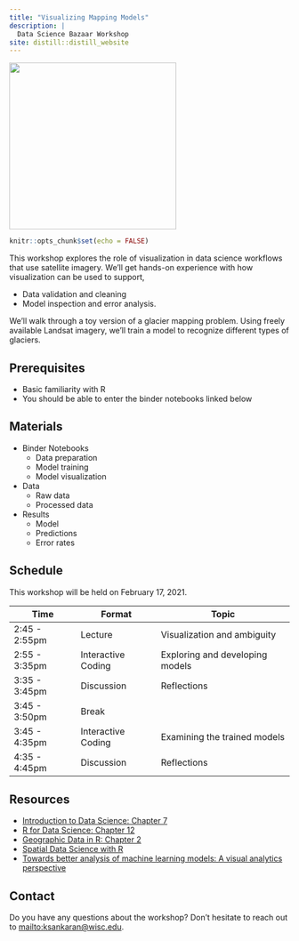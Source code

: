 ```yaml
---
title: "Visualizing Mapping Models"
description: |
  Data Science Bazaar Workshop
site: distill::distill_website
---
```


<img src="assets/glacier_thumbnail.png" width=300/>

```r
knitr::opts_chunk$set(echo = FALSE)
```

This workshop explores the role of visualization in data science workflows that
use satellite imagery. We'll get hands-on experience with how visualization can
be used to support,

* Data validation and cleaning
* Model inspection and error analysis.

We'll walk through a toy version of a glacier mapping problem. Using freely
available Landsat imagery, we'll train a model to recognize different types of
glaciers.

## Prerequisites

* Basic familiarity with R
* You should be able to enter the binder notebooks linked below

## Materials

* Binder Notebooks
  - Data preparation
  - Model training
  - Model visualization
* Data
  - Raw data
  - Processed data
* Results
  - Model
  - Predictions
  - Error rates

## Schedule

This workshop will be held on February 17, 2021.

| Time | Format | Topic |
| -- | -- | ---- |
| 2:45 - 2:55pm | Lecture | Visualization and ambiguity |
| 2:55 - 3:35pm |Interactive Coding | Exploring and developing models |
| 3:35 - 3:45pm | Discussion | Reflections |
| 3:45 - 3:50pm | Break | |
| 3:45 - 4:35pm | Interactive Coding | Examining the trained models |
| 4:35 - 4:45pm | Discussion | Reflections |

## Resources

* [Introduction to Data Science: Chapter 7](https://rafalab.github.io/dsbook/ggplot2.html)
* [R for Data Science: Chapter 12](https://r4ds.had.co.nz)
* [Geographic Data in R: Chapter 2](https://geocompr.robinlovelace.net/spatial-class.html)
* [Spatial Data Science with R](https://rspatial.org/raster/index.html)
* [Towards better analysis of machine learning models: A visual analytics perspective](https://arxiv.org/abs/1702.01226)

## Contact

Do you have any questions about the workshop? Don't hesitate to reach out to
[mailto:ksankaran@wisc.edu](ksankaran@wisc.edu).